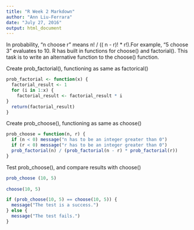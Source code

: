 ---
title: "R Week 2 Markdown"
author: "Ann Liu-Ferrara"
date: "July 27, 2016"
output: html_document
---

In probability, "n choose r" means n! / (( n - r)! * r!).For example, "5 choose 3" evaluates to 10.
R has built in functions for choose() and factorial(). This task is to write an alternative function to the choose() function.

Create prob_factorial(), functioning as same as factorical()

```{r}
prob_factorial <- function(x) {
  factorial_result <- 1
  for (i in 1:x) {
    factorial_result <- factorial_result * i
}
  return(factorial_result)
}

```

Create prob_choose(), functioning as same as choose() 

```{r}
prob_choose = function(n, r) {
  if (n < 0) message("n has to be an integer greater than 0")
  if (r < 0) message("r has to be an integer greater than 0")
  prob_factorial(n) / (prob_factorial(n - r) * prob_factorial(r))
} 
```

Test prob_choose(), and compare results with choose()
```{r}
prob_choose (10, 5) 
  
choose(10, 5)

```

```{r, echo = FALSE}
if (prob_choose(10, 5) == choose(10, 5)) {
  message("The test is a success.")
} else {
  message("The test fails.")
}

```

